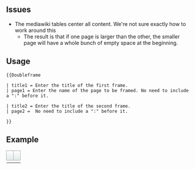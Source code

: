 <noinclude>
{{ADC Template}}

== Issues ==

* The mediawiki tables center all content. We're not sure exactly how to work around this
** The result is that if one page is larger than the other, the smaller page will have a whole bunch of empty space at the beginning.

== Usage ==

<pre>
{{Doubleframe

| title1 = Enter the title of the first frame.
| page1 = Enter the name of the page to be framed. No need to include a ":" before it.

| title2 = Enter the title of the second frame.
| page2 =  No need to include a ":" before it.

}}
</pre>

== Example ==

{{Doubleframe

| title1 = Devices
| page1 = ADC/Device Guides

| title2 = LG Nexus 4
| page2 =  LG Nexus 4

}}

</noinclude>

<includeonly>
{| width="100%" cellpadding="6" style="border-collapse: collapse;"

|width="50%" style="background: -webkit-gradient(linear, 0 0, 0 bottom, from(#FFF), to(#E0E9E9));background: -moz-linear-gradient(#FFF, #E0E9E9);background: linear-gradient(#FFF, #E0E9E9);text-align:center;border-style:solid;border-width: 1px;border-color: #AAA;text-shadow: #eee 2px 1px 1px;color:#454545;font-size:large"|{{{title1}}}||width="50%" style="background: -webkit-gradient(linear, 0 0, 0 bottom, from(#FFF), to(#E0E9E9));background: -moz-linear-gradient(#FFF, #E0E9E9);background: linear-gradient(#FFF, #E0E9E9);text-align:center;border-style:solid;border-width: 1px;border-color: #AAA;text-shadow: #eee 2px 1px 1px;color:#454545;font-size:large"|{{{title2}}}
|- style="border-style:solid;border-width: 1px;border-color: #AAA;"

| {{:{{{page1}}}}}
| {{:{{{page2}}}}}

|}
</includeonly>
